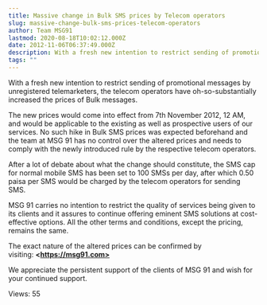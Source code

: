 ```yaml
---
title: Massive change in Bulk SMS prices by Telecom operators
slug: massive-change-bulk-sms-prices-telecom-operators
author: Team MSG91
lastmod: 2020-08-18T10:02:12.000Z
date: 2012-11-06T06:37:49.000Z
description: With a fresh new intention to restrict sending of promotional messages by unregistered telemarketers, the telecom operators have oh-so-substantially increased the prices of Bulk messages.
tags: ""
---
```


With a fresh new intention to restrict sending of promotional messages by unregistered telemarketers, the telecom operators have oh-so-substantially increased the prices of Bulk messages.


The new prices would come into effect from 7th November 2012, 12 AM, and would be applicable to the existing as well as prospective users of our services. No such hike in Bulk SMS prices was expected beforehand and the team at MSG 91 has no control over the altered prices and needs to comply with the newly introduced rule by the respective telecom operators.


After a lot of debate about what the change should constitute, the SMS cap for normal mobile SMS has been set to 100 SMSs per day, after which 0.50 paisa per SMS would be charged by the telecom operators for sending SMS.


MSG 91 carries no intention to restrict the quality of services being given to its clients and it assures to continue offering eminent SMS solutions at cost-effective options. All the other terms and conditions, except the pricing, remains the same.


The exact nature of the altered prices can be confirmed by visiting: **\<https://msg91.com>**


We appreciate the persistent support of the clients of MSG 91 and wish for your continued support.


 Views: 55



